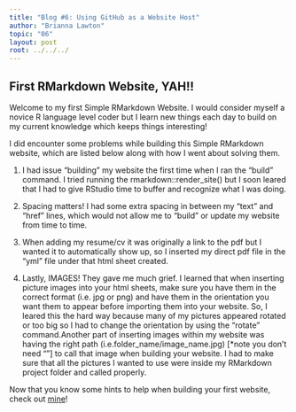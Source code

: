 ```yaml
---
title: "Blog #6: Using GitHub as a Website Host"
author: "Brianna Lawton"
topic: "06"
layout: post
root: ../../../
---
```


## First RMarkdown Website, YAH!!

Welcome to my first Simple RMarkdown Website. I would consider myself a novice R language level coder but I learn new things each day to build on my current knowledge which keeps things interesting!

I did encounter some problems while building this Simple RMarkdown website, which are listed below along with how I went about solving them.

1. I had issue "building" my website the first time when I ran the "build" command. I tried running the rmarkdown::render_site() but I soon leared that I had to give RStudio time to buffer and recognize what I was doing. 

2. Spacing matters! I had some extra spacing in between my "text" and "href" lines, which would not allow me to "build" or update my website from time to time.

3. When adding my resume/cv it was originally a link to the pdf but I wanted it to automatically show up, so I inserted my direct pdf file in the "yml" file under that html sheet created.

4. Lastly, IMAGES! They gave me much grief. I learned that when inserting picture images into your html sheets, make sure you have them in the correct format (i.e. jpg or png) and have them in the orientation you want them to appear before importing them into your website. So, I leared this the hard way because many of my pictures appeared rotated or too big so I had to change the orientation by using the "rotate" command.Another part of inserting images within my website was having the right path (i.e.folder_name/image_name.jpg) [*note you don't need ""] to call that image when building your website. I had to make sure that all the pictures I wanted to use were inside my RMarkdown project folder and called properly. 

Now that you know some hints to help when building your first website, check out [mine](brlaw17.github.io)!
